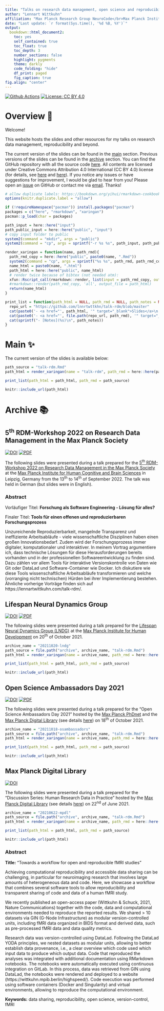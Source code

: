 ```yaml
---
title: "Talks on research data management, open science and reproducibility"
author: "Lennart Wittkuhn"
affiliation: "Max Planck Research Group NeuroCode</br>Max Planck Institute for Human Development</br>Max Planck UCL Centre for Computational Psychiatry and Ageing Research</br>Berlin, Germany"
date: "Last update: `r format(Sys.time(), '%d %B, %Y')`"
output:
  bookdown::html_document2:
    toc: yes
    self_contained: true
    toc_float: true
    toc_depth: 3
    number_sections: false
    highlight: pygments
    theme: darkly
    code_folding: "hide"
    df_print: paged
    fig_caption: true
fig.align: "center"
---
```


[![Github Actions](https://github.com/lnnrtwttkhn/talk-rdm/actions/workflows/main.yml/badge.svg)](https://github.com/lnnrtwttkhn/talk-rdm/actions/workflows/main.yml)
[![License: CC BY 4.0](https://img.shields.io/badge/License-CC%20BY%204.0-lightgrey.svg)](https://creativecommons.org/licenses/by/4.0/)

# Overview 👋

Welcome!

This website hosts the slides and other resources for my talks on research data management, reproducibility and beyond.

The current version of the slides can be found in the [main](#main) section.
Previous versions of the slides can be found in the [archive](#archive) section.
You can find the GitHub repository with all the source code [here](https://github.com/lnnrtwttkhn/talk-rdm).
All contents are licensed under Creative Commons Attribution 4.0 International (CC BY 4.0) license (for details, see [here](https://github.com/lnnrtwttkhn/talk-rdm/blob/master/LICENSE) and [here](https://creativecommons.org/licenses/by-sa/4.0/)).
If you notice any issues or have suggestions for improvement, I would be glad to hear from you!
Please open an [issue](https://github.com/lnnrtwttkhn/talk-rdm/issues) on GitHub or contact me via [email](mailto:wittkuhn@mpib-berlin.mpg.de).
Thanks!

```r
# allow duplicate labels: https://bookdown.org/yihui/rmarkdown-cookbook/duplicate-label.html
options(knitr.duplicate.label = "allow")
```

```r
if (!requireNamespace("pacman")) install.packages("pacman")
packages = c("here", "rmarkdown", "xaringan")
pacman::p_load(char = packages)
```

```r
path_input = here::here("input")
path_public_input = here::here("public", "input")
# copy input folder to public
system2(command = "mkdir", args = "public")
system2(command = "cp", args = sprintf("-r %s %s", path_input, path_public_input))
```

```r
render_xaringan = function(name, path_rmd){
  path_rmd_copy = here::here("public", paste0(name, ".Rmd"))
  system2(command = "cp", args = sprintf("%s %s", path_rmd, path_rmd_copy))
  name_html = paste0(name, ".html")
  path_html = here::here("public", name_html)
  # render twice because of bibtex (not needed atm):
  xfun::Rscript_call(rmarkdown::render, list(input = path_rmd_copy, output_file = path_html))
  #rmarkdown::render(path_rmd_copy, 'all', output_file = path_html)
  return(name_html)
}
```

```r
print_list = function(path_html = NULL, path_rmd = NULL, path_notes = NULL){
  repo_url = "https://github.com/lnnrtwttkhn/talk-rdm/blob/master"
  cat(paste0('- <a href="', path_html, '" target="_blank">Slides</a>\n'))
  cat(paste0('- <a href="', file.path(repo_url, path_rmd), '" target="_blank">Source</a>\n'))
  cat(sprintf("- [Notes](%s)\n", path_notes))
}
```

# Main ✨

The current version of the slides is available below:

```r
path_source = "talk-rdm.Rmd"
path_html = render_xaringan(name = "talk-rdm", path_rmd = here::here(path_source))
```

```r
print_list(path_html = path_html, path_rmd = path_source)
```

```r
knitr::include_url(path_html)
```

# Archive 📚

## 5<sup>th</sup> RDM-Workshop 2022 on Research Data Management in the Max Planck Society

[![DOI](https://zenodo.org/badge/DOI/10.5281/zenodo.7075084.svg)](https://doi.org/10.5281/zenodo.7075084)
[![PDF](https://img.shields.io/badge/PDF-Download-<COLOR>.svg)](https://github.com/lnnrtwttkhn/talk-rdm/releases/download/v4.0/talk-rdm.pdf)

The following slides were presented during a talk prepared for the [5<sup>th</sup> RDM-Workshop 2022 on Research Data Management in the Max Planck Society](https://rdm.mpdl.mpg.de/2022/05/09/5-fdm-workshop-2022-forschungsdatenmanagement-in-der-max-planck-gesellschaft-call-for-participation/) at the [Max Planck Institute for Human Cognitive and Brain Sciences](https://www.mpib-berlin.mpg.de/en) in Leipzig, Germany from the 13<sup>th</sup> to 14<sup>th</sup> of September 2022.
The talk was held in German (but slides were in English).

### Abstract

Vorläufiger Titel: **Forschung als Software Engineering - Lösung für alles?**

Finaler Titel: **Tools für einen offenen und reproduzierbaren Forschungsprozess**

Unzureichende Reproduzierbarkeit, mangelnde Transparenz und ineffiziente Arbeitsabläufe - viele wissenschaftliche Disziplinen haben einen großen Innovationsbedarf.
Zudem wird der Forschungsprozess immer digitaler, komputationaler und interaktiver.
In meinem Vortrag argumentiere ich, dass technische Lösungen für diese Herausforderungen bereits vorhanden und in der professionellen Softwareentwicklung zu finden sind.
Dazu zählen vor allem Tools für interaktive Versionskontrolle von Daten wie Git oder DataLad und Software-Container wie Docker.
Ich diskutiere wie diese Tools wissenschaftliche Arbeitsabläufe transformieren und welche (vorranging nicht technischen) Hürden bei ihrer Implementierung bestehen.
Ähnliche vorherige Vorträge finden sich auf https://lennartwittkuhn.com/talk-rdm/.

## Lifespan Neural Dynamics Group

[![DOI](https://zenodo.org/badge/DOI/10.5281/zenodo.5586318.svg)](https://doi.org/10.5281/zenodo.5586318)
[![PDF](https://img.shields.io/badge/PDF-Download-<COLOR>.svg)](https://github.com/lnnrtwttkhn/talk-rdm/releases/download/v3.0/talk-rdm.pdf)

The following slides were presented during a talk prepared for the [Lifespan Neural Dynamics Group (LNDG)](https://www.mpib-berlin.mpg.de/research/research-centers/lip/projects/lndg) at the [Max Planck Institute for Human Development](https://www.mpib-berlin.mpg.de/en) on 20<sup>th</sup> of October 2021.

```r
archive_name = "20211020-lndg"
path_source = file.path("archive", archive_name, "talk-rdm.Rmd")
path_html = render_xaringan(name = archive_name, path_rmd = here::here(path_source))
```

```r
print_list(path_html = path_html, path_rmd = path_source)
```

```r
knitr::include_url(path_html)
```

## Open Science Ambassadors Day 2021

[![DOI](https://zenodo.org/badge/DOI/10.5281/zenodo.5575219.svg)](https://doi.org/10.5281/zenodo.5575219)
[![PDF](https://img.shields.io/badge/PDF-Download-<COLOR>.svg)](https://github.com/lnnrtwttkhn/talk-rdm/releases/download/v2.0/talk-rdm.pdf)

The following slides were presented during a talk prepared for the "Open Science Ambassadors Day 2021" hosted by the [Max Planck PhDnet](https://www.phdnet.mpg.de/home) and the [Max Planck Digital Library](https://www.mpdl.mpg.de/en/) (see details [here](https://osambassadors.mpdl.mpg.de/program-2021/)) on 18<sup>th</sup> of October 2021.

```r
archive_name = "20211018-osambassadors"
path_source = file.path("archive", archive_name, "talk-rdm.Rmd")
path_html = render_xaringan(name = archive_name, path_rmd = here::here(path_source))
```

```r
print_list(path_html = path_html, path_rmd = path_source)
```

```r
knitr::include_url(path_html)
```

## Max Planck Digital Library

[![DOI](https://zenodo.org/badge/DOI/10.5281/zenodo.5012477.svg)](https://doi.org/10.5281/zenodo.5012477)

The following slides were presented during a talk prepared for the "Discussion Series: Human Research Data in Practice" hosted by the [Max Planck Digital Library](https://www.mpdl.mpg.de/en/) (see details [here](https://rdm.mpdl.mpg.de/2021/05/27/discussion-series-human-research-data-in-practice-on-22th-june-2021/)) on 22<sup>nd</sup> of June 2021.

```r
archive_name = "20210622-mpdl"
path_source = file.path("archive", archive_name, "talk-rdm.Rmd")
path_html = render_xaringan(name = archive_name, path_rmd = here::here(path_source))
```

```r
print_list(path_html = path_html, path_rmd = path_source)
```

```r
knitr::include_url(path_html)
```

### Abstract

**Title:** "Towards a workflow for open and reproducible fMRI studies"

Achieving computational reproducibility and accessible data sharing can be challenging, in particular for neuroimaging research that involves large amounts of heterogeneous data and code. Here, we showcase a workflow that combines several software tools to allow reproducibility and transparent sharing of code and data of a human fMRI study.

We recently published an open-access paper (Wittkuhn & Schuck, 2021, Nature Communications) together with the code, data and computational environments needed to reproduce the reported results. We shared > 10 datasets via GIN (G-Node Infrastructure) as modular version-controlled units, including fMRI data organized in BIDS format and derived data, such as pre-processed fMRI data and data quality metrics.

Research data was version-controlled using DataLad. Following the DataLad YODA principles, we nested datasets as modular units, allowing to better establish data provenance, i.e., a clear overview which code used which input data to produce which output data. Code that reproduced the analyses was integrated with additional documentation using RMarkdown notebooks. The notebooks were automatically executed using continuous integration on GitLab. In this process, data was retrieved from GIN using DataLad, the notebooks were rendered and deployed to a website (https://wittkuhn.mpib.berlin/highspeed/). Code execution was performed using software containers (Docker and Singularity) and virtual environments, allowing to reproduce the computational environment.

**Keywords:** data sharing, reproducibility, open science, version-control, fMRI
